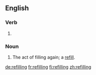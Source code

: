 ==English==

===Verb===
{{head|en|present participle}}

# {{present participle of|refill|lang=en}}

===Noun===
{{en-noun}}

# The act of filling again; a [[refill]].

[[de:refilling]]
[[fr:refilling]]
[[fi:refilling]]
[[zh:refilling]]